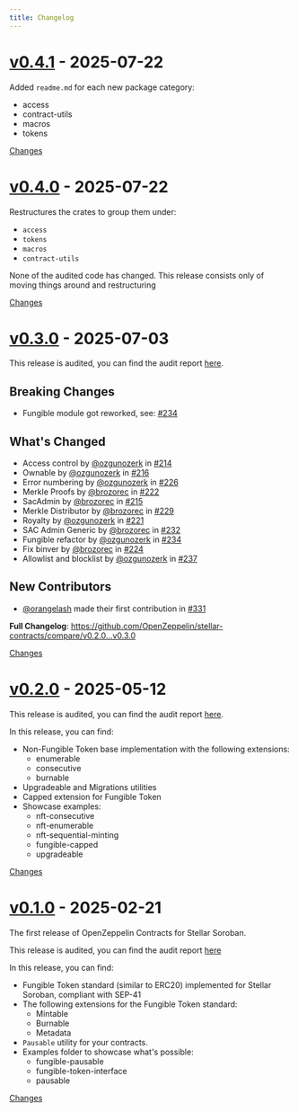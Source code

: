 ```yaml
---
title: Changelog
---
```


<a id="v0.4.1"></a>
# [v0.4.1](https://github.com/OpenZeppelin/stellar-contracts/releases/tag/v0.4.1) - 2025-07-22

Added `readme.md` for each new package category:
- access
- contract-utils
- macros
- tokens

[Changes][v0.4.1]


<a id="v0.4.0"></a>
# [v0.4.0](https://github.com/OpenZeppelin/stellar-contracts/releases/tag/v0.4.0) - 2025-07-22

Restructures the crates to group them under:
- `access`
- `tokens`
- `macros`
- `contract-utils`

None of the audited code has changed. This release consists only of moving things around and restructuring

[Changes][v0.4.0]


<a id="v0.3.0"></a>
# [v0.3.0](https://github.com/OpenZeppelin/stellar-contracts/releases/tag/v0.3.0) - 2025-07-03

This release is audited, you can find the audit report [here](https://github.com/OpenZeppelin/stellar-contracts/blob/main/audits/Stellar%20Contracts%20Library%20v0.3.0-rc.2%20Audit.pdf).

## Breaking Changes
- Fungible module got reworked, see: [#234](https://github.com/OpenZeppelin/stellar-contracts/pull/234)

## What's Changed
* Access control by [@ozgunozerk](https://github.com/ozgunozerk) in [#214](https://github.com/OpenZeppelin/stellar-contracts/pull/214)
* Ownable by [@ozgunozerk](https://github.com/ozgunozerk) in [#216](https://github.com/OpenZeppelin/stellar-contracts/pull/216)
* Error numbering by [@ozgunozerk](https://github.com/ozgunozerk) in [#226](https://github.com/OpenZeppelin/stellar-contracts/pull/226)
* Merkle Proofs by [@brozorec](https://github.com/brozorec) in [#222](https://github.com/OpenZeppelin/stellar-contracts/pull/222)
* SacAdmin by [@brozorec](https://github.com/brozorec) in [#215](https://github.com/OpenZeppelin/stellar-contracts/pull/215)
* Merkle Distributor by [@brozorec](https://github.com/brozorec) in [#229](https://github.com/OpenZeppelin/stellar-contracts/pull/229)
* Royalty by [@ozgunozerk](https://github.com/ozgunozerk) in [#221](https://github.com/OpenZeppelin/stellar-contracts/pull/221)
* SAC Admin Generic by [@brozorec](https://github.com/brozorec) in [#232](https://github.com/OpenZeppelin/stellar-contracts/pull/232)
* Fungible refactor by [@ozgunozerk](https://github.com/ozgunozerk) in [#234](https://github.com/OpenZeppelin/stellar-contracts/pull/234)
* Fix binver by [@brozorec](https://github.com/brozorec) in [#224](https://github.com/OpenZeppelin/stellar-contracts/pull/224)
* Allowlist and blocklist by [@ozgunozerk](https://github.com/ozgunozerk) in [#237](https://github.com/OpenZeppelin/stellar-contracts/pull/237)

## New Contributors
* [@orangelash](https://github.com/orangelash) made their first contribution in [#331](https://github.com/OpenZeppelin/stellar-contracts/pull/331)

**Full Changelog**: https://github.com/OpenZeppelin/stellar-contracts/compare/v0.2.0...v0.3.0

[Changes][v0.3.0]


<a id="v0.2.0"></a>
# [v0.2.0](https://github.com/OpenZeppelin/stellar-contracts/releases/tag/v0.2.0) - 2025-05-12

This release is audited, you can find the audit report [here](https://github.com/OpenZeppelin/stellar-contracts/blob/main/audits/2025-05-v0.2.0.pdf).

In this release, you can find:

- Non-Fungible Token base implementation with the following extensions:
  - enumerable
  - consecutive
  - burnable
- Upgradeable and Migrations utilities
- Capped extension for Fungible Token
- Showcase examples:
  - nft-consecutive
  - nft-enumerable
  - nft-sequential-minting
  - fungible-capped
  - upgradeable

[Changes][v0.2.0]


<a id="v0.1.0"></a>
# [v0.1.0](https://github.com/OpenZeppelin/stellar-contracts/releases/tag/v0.1.0) - 2025-02-21

The first release of OpenZeppelin Contracts for Stellar Soroban.

This release is audited, you can find the audit report [here](https://github.com/OpenZeppelin/stellar-contracts/blob/main/audits/2025-02-v0.1.0-rc.pdf)

In this release, you can find:
- Fungible Token standard (similar to ERC20) implemented for Stellar Soroban, compliant with SEP-41
- The following extensions for the Fungible Token standard:
    - Mintable
    - Burnable
    - Metadata
- `Pausable` utility for your contracts.
- Examples folder to showcase what's possible:
    - fungible-pausable 
    - fungible-token-interface 
    - pausable

[Changes][v0.1.0]


[v0.4.1]: https://github.com/OpenZeppelin/stellar-contracts/compare/v0.4.0...v0.4.1
[v0.4.0]: https://github.com/OpenZeppelin/stellar-contracts/compare/v0.3.0...v0.4.0
[v0.3.0]: https://github.com/OpenZeppelin/stellar-contracts/compare/v0.2.0...v0.3.0
[v0.2.0]: https://github.com/OpenZeppelin/stellar-contracts/compare/v0.1.0...v0.2.0
[v0.1.0]: https://github.com/OpenZeppelin/stellar-contracts/tree/v0.1.0
